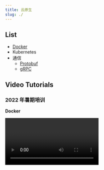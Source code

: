 ---
title: 云原生
slug: ./
---

## List

- [Docker](./docker.mdx)
- Kubernetes
- 通信
  - [Protobuf](./communication/Protobuf.md)
  - [gRPC](./communication/gRPC.md)

## Video Tutorials

### 2022 年暑期培训


**Docker**

<Video url="https://cloud.tsinghua.edu.cn/d/0d8895f41a4a4dcaa0a4/files/?p=%2F%E5%9B%9E%E6%94%BE%2F13.Docker.mp4" source="THU"/><br/>

